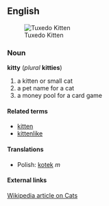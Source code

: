 == English ==
[[Image:Miu876 edit.JPG|thumb|Tuxedo Kitten]]
=== Noun ===
'''kitty''' (''plural'' '''kitties''')
# a kitten or small cat
# a pet name for a cat
# a money pool for a card game

==== Related terms ====
*[[kitten]] 
*[[kittenlike]]

==== Translations ====
*Polish: [[kotek]] ''m''

==== External links ====
[[:w:cat|Wikipedia article on Cats]]